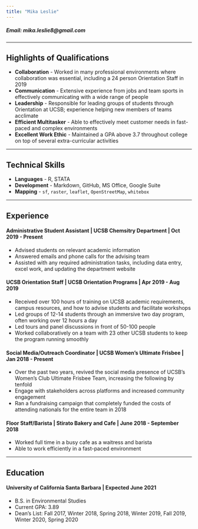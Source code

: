 ```yaml
---
title: "Mika Leslie"
---
```


##### Email: mika.leslie8@gmail.com
****

## Highlights of Qualifications

- **Collaboration** - Worked in many professional environments where collaboration was essential, including a 24 person Orientation Staff in 2019 
- **Communication** - Extensive experience from jobs and team sports in effectively communicating with a wide range of people
- **Leadership** - Responsible for leading groups of students through Orientation at UCSB; experience helping new members of teams acclimate 
- **Efficient Multitasker** - Able to effectively meet customer needs in fast-paced and complex environments
- **Excellent Work Ethic** - Maintained a GPA above 3.7 throughout college on top of several extra-curricular activities

***

## Technical Skills
- **Languages** - R, STATA
- **Development** - Markdown, GitHub, MS Office, Google Suite
- **Mapping** - <code>sf</code>, <code>raster</code>, <code>leaflet</code>, <code>OpenStreetMap</code>, <code>whitebox</code>    

***** 

## Experience

#### Administrative Student Assistant | UCSB Chemsitry Department | **Oct 2019 - Present**
- Advised students on relevant academic information
- Answered emails and phone calls for the advising team
- Assisted with any required administration tasks, including data entry, excel work, and updating the department website

#### UCSB Orientation Staff | UCSB Orientation Programs | **Apr 2019 - Aug 2019**
- Received over 100 hours of training on UCSB academic requirements, campus resources, and how to advise students and facilitate workshops
- Led groups of 12-14 students through an immersive two day program, often working over 12 hours a day
- Led tours and panel discussions in front of 50-100 people
- Worked collaboratively on a team with 23 other UCSB students to keep the program running smoothly

#### Social Media/Outreach Coordinator | UCSB Women's Ultimate Frisbee | **Jan 2018 - Present**
- Over the past two years, revived the social media presence of UCSB's Women's Club Ultimate Frisbee Team, increasing the following by tenfold
- Engage with stakeholders across platforms and increased community engagement
- Ran a fundraising campaign that completely funded the costs of attending nationals for the entire team in 2018

#### Floor Staff/Barista | Stirato Bakery and Cafe | **June 2018 - September 2018**
- Worked full time in a busy cafe as a waitress and barista
- Able to work efficiently in a fast-paced environment

****
## Education

#### University of California Santa Barbara | **Expected June 2021**
- B.S. in Environmental Studies
- Current GPA: 3.89
- Dean's List: Fall 2017, Winter 2018, Spring 2018, Winter 2019, Fall 2019, Winter 2020, Spring 2020
